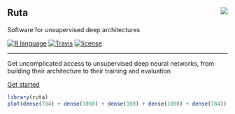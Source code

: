 <style>
.page-header {
    padding-bottom: 0;
    margin: 0;
    border-bottom: 0px solid;
}
</style>

::: {.jumbotron}

# Ruta <img src="https://raw.githubusercontent.com/fdavidcl/ruta/master/docs/images/logo/ruta_logo64.png" align="right">

Software for unsupervised deep architectures

[![R language](https://img.shields.io/badge/language-R-lightgrey.svg)](https://www.r-project.org/)
[![Travis](https://img.shields.io/travis/fdavidcl/ruta.svg)](https://travis-ci.org/fdavidcl/ruta)
[![license](https://img.shields.io/github/license/fdavidcl/ruta.svg)](https://www.gnu.org/licenses/gpl.html)

---

Get uncomplicated access to unsupervised deep neural networks, from building their architecture to their training and evaluation

[[]{.fa .fa-code} Get started](/articles/getting-started.html){.btn .btn-primary}

:::

```r
library(ruta)
plot(dense(784) + dense(1000) + dense(100) + dense(1000) + dense(784))
```
